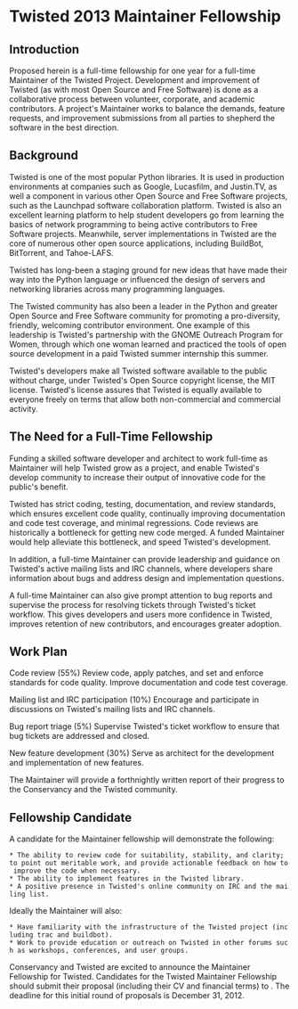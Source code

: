 = Twisted 2013 Maintainer Fellowship =
== Introduction ==
Proposed herein is a full-time fellowship for one year for a full-time Maintainer of the Twisted Project.  Development and improvement of Twisted (as with most Open Source and Free Software) is done as a collaborative process between volunteer, corporate, and academic contributors.  A project's Maintainer works to balance the demands, feature requests, and improvement submissions from all parties to shepherd the software in the best direction.


== Background ==
Twisted is one of the most popular Python libraries. It is used in production environments at companies such as Google, Lucasfilm, and Justin.TV, as well a component in various other Open Source and Free Software projects, such as the Launchpad software collaboration platform.  Twisted is also an excellent learning platform to help student  developers go from learning the basics of network programming to being  active contributors to Free Software projects.  Meanwhile, server  implementations in Twisted are the core of numerous other open source  applications, including BuildBot, BitTorrent, and Tahoe-LAFS.
 
Twisted has long-been a staging ground for new ideas that have made their way into the Python language or influenced the design of servers and networking libraries  across many programming languages.
 
The Twisted community has also been a leader in the Python and greater Open Source and Free Software community for promoting a pro-diversity, friendly, welcoming contributor environment. One example of this leadership is Twisted's partnership with the GNOME Outreach Program for Women, through which one woman learned and practiced the tools of open  source development in a paid Twisted summer internship this summer.

Twisted's developers make all Twisted software available to the public  without charge, under Twisted's Open Source copyright license, the MIT license.  Twisted's license assures that Twisted is equally available to everyone freely on terms that allow both non-commercial and commercial activity.


== The Need for a Full-Time Fellowship ==

Funding a skilled software developer and architect to work full-time as Maintainer will help Twisted grow as a project, and enable Twisted's develop community to increase their output of innovative code for the public's benefit. 

Twisted has strict coding, testing, documentation, and review standards, which ensures excellent code quality, continually improving documentation and code test coverage, and minimal regressions. Code reviews are historically a bottleneck for getting new code merged.  A funded Maintainer would help alleviate this bottleneck, and speed Twisted's development. 

In addition, a full-time Maintainer can provide leadership and guidance on Twisted's active mailing lists and IRC channels, where developers share information about bugs and address design and implementation questions.  

A full-time Maintainer can also give prompt attention to bug reports and supervise the process for resolving tickets through Twisted's ticket workflow.  This gives developers and users more confidence in Twisted, improves retention of new contributors, and encourages greater adoption.


== Work Plan ==

Code review (55%)
Review code, apply patches, and set and enforce standards for code quality.  Improve documentation and code test coverage.

Mailing list and IRC participation (10%)
Encourage and participate in discussions on Twisted's mailing lists and IRC channels. 

Bug report triage (5%)
Supervise Twisted's ticket workflow to ensure that bug tickets are addressed and closed. 

New feature development (30%)
Serve as architect for the development and implementation of new features.

The Maintainer will provide a forthnightly written report of their progress to the Conservancy and the Twisted community.


== Fellowship Candidate ==

A candidate for the Maintainer fellowship will demonstrate the following:

 * The ability to review code for suitability, stability, and clarity; to point out meritable work, and provide actionable feedback on how to improve the code when necessary.
 * The ability to implement features in the Twisted library.
 * A positive presence in Twisted's online community on IRC and the mailing list.

Ideally the Maintainer will also:

 * Have familiarity with the infrastructure of the Twisted project (including trac and buildbot).
 * Work to provide education or outreach on Twisted in other forums such as workshops, conferences, and user groups.

Conservancy and Twisted are excited to announce the Maintainer Fellowship for Twisted. Candidates for the Twisted Maintainer Fellowship should submit their proposal (including their CV and financial terms) to {{{!html
twistedfellowship@sfconservancy.org
}}}.  The
deadline for this initial round of proposals is December 31, 2012.  